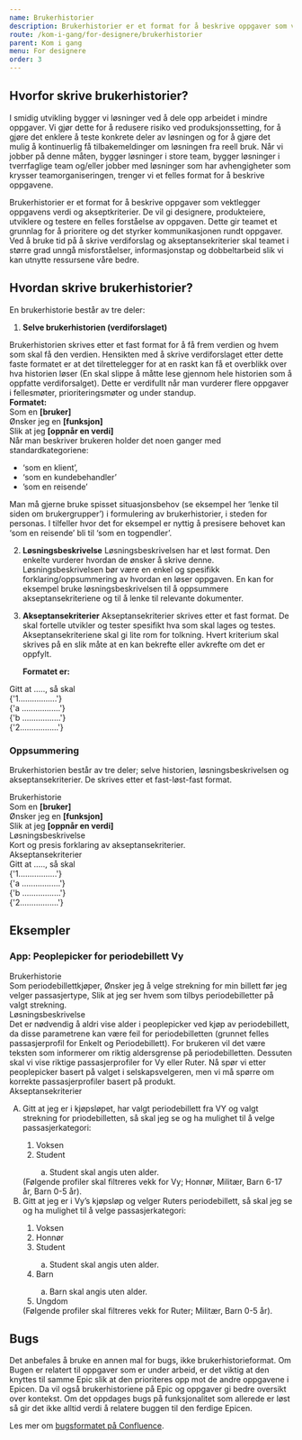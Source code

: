 ```yaml
---
name: Brukerhistorier
description: Brukerhistorier er et format for å beskrive oppgaver som vektlegger oppgavens verdi og akseptkriterier. De vil gi designere, produkteiere, utviklere og testere en felles forståelse av oppgaven.
route: /kom-i-gang/for-designere/brukerhistorier
parent: Kom i gang
menu: For designere
order: 3
---
```



<PageHeader />

## Hvorfor skrive brukerhistorier?

I smidig utvikling bygger vi løsninger ved å dele opp arbeidet i mindre oppgaver. Vi gjør dette for å redusere risiko ved produksjonssetting, for å gjøre det enklere å teste konkrete deler av løsningen og for å gjøre det mulig å kontinuerlig få tilbakemeldinger om løsningen fra reell bruk. Når vi jobber på denne måten, bygger løsninger i store team, bygger løsninger i tverrfaglige team og/eller jobber med løsninger som har avhengigheter som krysser teamorganiseringen, trenger vi et felles format for å beskrive oppgavene.

Brukerhistorier er et format for å beskrive oppgaver som vektlegger oppgavens verdi og akseptkriterier. De vil gi designere, produkteiere, utviklere og testere en felles forståelse av oppgaven. Dette gir teamet et grunnlag for å prioritere og det styrker kommunikasjonen rundt oppgaver. Ved å bruke tid på å skrive verdiforslag og akseptansekriterier skal teamet i større grad unngå misforståelser, informasjonstap og dobbeltarbeid slik vi kan utnytte ressursene våre bedre.

## Hvordan skrive brukerhistorier?

En brukerhistorie består av tre deler:

1.  **Selve brukerhistorien (verdiforslaget)**

<div style={{ marginLeft: '2.5rem' }}>
  <div style={{ marginBottom: '2rem' }}>
    Brukerhistorien skrives etter et fast format for å få frem verdien og hvem
    som skal få den verdien. Hensikten med å skrive verdiforslaget etter dette
    faste formatet er at det tilrettelegger for at en raskt kan få et overblikk
    over hva historien løser (En skal slippe å måtte lese gjennom hele historien
    som å oppfatte verdiforsalget). Dette er verdifullt når man vurderer flere
    oppgaver i fellesmøter, prioriteringsmøter og under standup.
  </div>
  <strong>Formatet:</strong>
  <div className="brukerhistorier-custom-code">
    Som en <strong> [bruker]</strong>
    <br />
    Ønsker jeg en <strong>[funksjon]</strong>
    <br />
    Slik at jeg <strong>[oppnår en verdi]</strong>
  </div>
  <div>
    Når man beskriver brukeren holder det noen ganger med standardkategoriene:
    <ul>
      <li>‘som en klient’,</li>
      <li>‘som en kundebehandler’</li>
      <li>’som en reisende’</li>
    </ul>
  </div>
  Man må gjerne bruke spisset situasjonsbehov (se eksempel her ‘lenke til siden
  om brukergrupper’) i formulering av brukerhistorier, i steden for personas. I
  tilfeller hvor det for eksempel er nyttig å presisere behovet kan ‘som en
  reisende’ bli til ‘som en togpendler’.
</div>

2. **Løsningsbeskrivelse**
   Løsningsbeskrivelsen har et løst format. Den enkelte vurderer hvordan de ønsker å skrive denne. Løsningsbeskrivelsen bør være en enkel og spesifikk forklaring/oppsummering av hvordan en løser oppgaven. En kan for eksempel bruke løsningsbeskrivelsen til å oppsummere akseptansekriteriene og til å lenke til relevante dokumenter.

3. **Akseptansekriterier**
   Akseptansekriterier skrives etter et fast format. De skal fortelle utvikler og tester spesifikt hva som skal lages og testes. Akseptansekriteriene skal gi lite rom for tolkning. Hvert kriterium skal skrives på en slik måte at en kan bekrefte eller avkrefte om det er oppfylt.

   **Formatet er:**

<div className="brukerhistorier-custom-code" style={{ marginLeft: '2.5rem' }}>
  <div>Gitt at ....., så skal</div>
  <div>
    {'1.................'}
    <div style={{ marginLeft: '1rem' }}>{'a .................'}</div>
    <div style={{ marginLeft: '1rem' }}>{'b .................'}</div>
  </div>
  <div> {'2.................'}</div>
</div>

### Oppsummering

Brukerhistorien består av tre deler; selve historien, løsningsbeskrivelsen og akseptansekriterier. De skrives etter et fast-løst-fast format.

<div className="brukerhistorier-summary">
  <div style={{ fontWeight: '600' }}>Brukerhistorie</div>
  Som en <strong> [bruker]</strong>
  <br />
  Ønsker jeg en <strong>[funksjon]</strong>
  <br />
  Slik at jeg <strong>[oppnår en verdi]</strong>
  <div style={{ marginTop: '1rem', fontWeight: '600' }}>
    Løsningsbeskrivelse
  </div>
  Kort og presis forklaring av akseptansekriterier.
  <div style={{ marginTop: '1rem', fontWeight: '600' }}>
    Akseptansekriterier
  </div>
  <div>Gitt at ....., så skal</div>
  <div>
    {'1.................'}
    <div style={{ marginLeft: '1rem' }}>{'a .................'}</div>
    <div style={{ marginLeft: '1rem' }}>{'b .................'}</div>
  </div>
  <div> {'2.................'}</div>
</div>

## Eksempler

### App: Peoplepicker for periodebillett Vy

<div className="brukerhistorier-summary">
  <div style={{ fontWeight: "600" }}>Brukerhistorie</div>
  Som periodebillettkjøper, Ønsker jeg å velge strekning for min billett før jeg
  velger passasjertype, Slik at jeg ser hvem som tilbys periodebilletter på
  valgt strekning.
  <div style={{ marginTop: "1rem", fontWeight: "600" }}>
    Løsningsbeskrivelse
  </div>
  Det er nødvendig å aldri vise alder i peoplepicker ved kjøp av periodebillett,
  da disse parametrene kan være feil for periodebilletten (grunnet felles
  passasjerprofil for Enkelt og Periodebillett). For brukeren vil det være
  teksten som informerer om riktig aldersgrense på periodebilletten. Dessuten
  skal vi vise riktige passasjerprofiler for Vy eller Ruter. Nå spør vi etter
  peoplepicker basert på valget i selskapsvelgeren, men vi må spørre om korrekte
  passasjerprofiler basert på produkt.
  <div style={{ marginTop: "1rem", fontWeight: "600" }}>
    Akseptansekriterier
  </div>

  <ol type="A">
    <li>
      Gitt at jeg er i kjøpsløpet, har valgt periodebillett fra VY og valgt
      strekning for priodebilletten, så skal jeg se og ha mulighet til å velge
      passasjerkategori:
    </li>
    <ol>
      <li>Voksen</li>
      <li>Student</li>
      <ol type="a">
        <li>Student skal angis uten alder.</li>
      </ol>
    </ol>
    (Følgende profiler skal filtreres vekk for Vy; Honnør, Militær, Barn 6-17 år, Barn 0-5 år).
    <li>
      Gitt at jeg er i Vy’s kjøpsløp og velger Ruters periodebillett, så skal
      jeg se og ha mulighet til å velge passasjerkategori:
    </li>
    <ol>
      <li>Voksen</li>
      <li>Honnør</li>
      <li>
        Student
      </li>
        <ol type="a">
          <li>Student skal angis uten alder.</li>
        </ol>
      <li>
        Barn
      </li>
        <ol type="a">
          <li>Barn skal angis uten alder.</li>
        </ol>
      <li>Ungdom</li>
    </ol>
    (Følgende profiler skal filtreres vekk for Ruter; Militær, Barn 0-5 år).
  </ol>
</div>

## Bugs

Det anbefales å bruke en annen mal for bugs, ikke brukerhistorieformat. Om Bugen er relatert til oppgaver som er under arbeid, er det viktig at den knyttes til samme Epic slik at den prioriteres opp mot de andre oppgavene i Epicen. Da vil også brukerhistoriene på Epic og oppgaver gi bedre oversikt over kontekst. Om det oppdages bugs på funksjonalitet som allerede er løst så gir det ikke alltid verdi å relatere buggen til den ferdige Epicen.

Les mer om [bugsformatet på Confluence](https://enturas.atlassian.net/wiki/spaces/EDT/pages/915472680/Feil+Bug).

